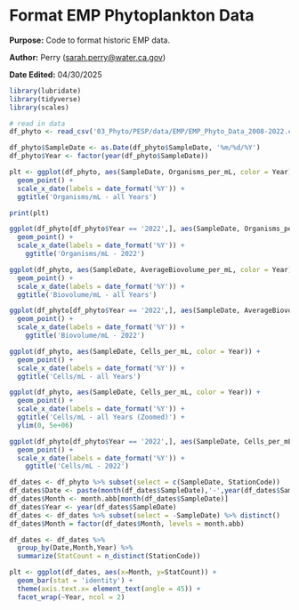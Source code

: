 # Format EMP Phytoplankton Data

**Purpose:** Code to format historic EMP data.

**Author:** Perry ([sarah.perry\@water.ca.gov](mailto:sarah.perry@water.ca.gov){.email})

**Date Edited:** 04/30/2025

```r
library(lubridate)
library(tidyverse)
library(scales)
```

```r
# read in data
df_phyto <- read_csv('03_Phyto/PESP/data/EMP/EMP_Phyto_Data_2008-2022.csv')

df_phyto$SampleDate <- as.Date(df_phyto$SampleDate, '%m/%d/%Y')
df_phyto$Year <- factor(year(df_phyto$SampleDate))
```


```r
plt <- ggplot(df_phyto, aes(SampleDate, Organisms_per_mL, color = Year)) +
  geom_point() +
  scale_x_date(labels = date_format('%Y')) +
  ggtitle('Organisms/mL - all Years')

print(plt)
```

```r
ggplot(df_phyto[df_phyto$Year == '2022',], aes(SampleDate, Organisms_per_mL, color = StationCode)) +
  geom_point() +
  scale_x_date(labels = date_format('%Y')) +
    ggtitle('Organisms/mL - 2022')
```

```r
ggplot(df_phyto, aes(SampleDate, AverageBiovolume_per_mL, color = Year)) +
  geom_point() +
  scale_x_date(labels = date_format('%Y')) +
  ggtitle('Biovolume/mL - all Years')
```

```r
ggplot(df_phyto[df_phyto$Year == '2022',], aes(SampleDate, AverageBiovolume_per_mL, color = StationCode)) +
  geom_point() +
  scale_x_date(labels = date_format('%Y')) +
    ggtitle('Biovolume/mL - 2022')
```

```r
ggplot(df_phyto, aes(SampleDate, Cells_per_mL, color = Year)) +
  geom_point() +
  scale_x_date(labels = date_format('%Y')) +
  ggtitle('Cells/mL - all Years')
```
```r
ggplot(df_phyto, aes(SampleDate, Cells_per_mL, color = Year)) +
  geom_point() +
  scale_x_date(labels = date_format('%Y')) +
  ggtitle('Cells/mL - all Years (Zoomed)') +
  ylim(0, 5e+06)
```


```r
ggplot(df_phyto[df_phyto$Year == '2022',], aes(SampleDate, Cells_per_mL, color = StationCode)) +
  geom_point() +
  scale_x_date(labels = date_format('%Y')) +
    ggtitle('Cells/mL - 2022')
```




```r
df_dates <- df_phyto %>% subset(select = c(SampleDate, StationCode))
df_dates$Date <- paste(month(df_dates$SampleDate),'-',year(df_dates$SampleDate))
df_dates$Month <- month.abb[month(df_dates$SampleDate)]
df_dates$Year <- year(df_dates$SampleDate)
df_dates <- df_dates %>% subset(select = -SampleDate) %>% distinct()
df_dates$Month = factor(df_dates$Month, levels = month.abb)

df_dates <- df_dates %>%
  group_by(Date,Month,Year) %>%
  summarize(StatCount = n_distinct(StationCode))

plt <- ggplot(df_dates, aes(x=Month, y=StatCount)) +
  geom_bar(stat = 'identity') +
  theme(axis.text.x= element_text(angle = 45)) +
  facet_wrap(~Year, ncol = 2)
```

